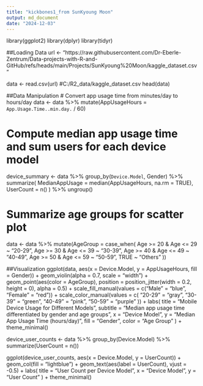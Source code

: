 ```yaml
---
title: "kickbones1_from SunKyoung Moon"
output: md_document
date: "2024-12-03"
---
```


library(ggplot2)
library(dplyr)
library(tidyr)

##Loading Data
url <- "https://raw.githubusercontent.com/Dr-Eberle-Zentrum/Data-projects-with-R-and-GitHub/refs/heads/main/Projects/SunKyoung%20Moon/kaggle_dataset.csv"

data <- read.csv(url)
#C:/R2_data/kaggle_dataset.csv
head(data)

##Data Manipulation
# Convert app usage time from minutes/day to hours/day
data <- data %>%
  mutate(AppUsageHours = `App.Usage.Time..min.day.` / 60)

# Compute median app usage time and sum users for each device model
device_summary <- data %>%
  group_by(`Device.Model`, Gender) %>%
  summarize(
    MedianAppUsage = median(AppUsageHours, na.rm = TRUE),
    UserCount = n()
  ) %>%
  ungroup()

# Summarize age groups for scatter plot
data <- data %>%
  mutate(AgeGroup = case_when(
    Age >= 20 & Age <= 29 ~ "20-29",
    Age >= 30 & Age <= 39 ~ "30-39",
    Age >= 40 & Age <= 49 ~ "40-49",
    Age >= 50 & Age <= 59 ~ "50-59",
    TRUE ~ "Others"
  ))

##Visualization
ggplot(data, aes(x = Device.Model, y = AppUsageHours, fill = Gender)) +
  geom_violin(alpha = 0.7, scale = "width") +
  geom_point(aes(color = AgeGroup), position = position_jitter(width = 0.2, height = 0), alpha = 0.5) +
  scale_fill_manual(values = c("Male" = "blue", "Female" = "red")) +
  scale_color_manual(values = c(
    "20-29" = "gray",
    "30-39" = "green",
    "40-49" = "pink",
    "50-59" = "purple"
  )) +
  labs(
    title = "Mobile Device Usage for Different Models",
    subtitle = "Median app usage time differentiated by gender and age groups",
    x = "Device Model",
    y = "Median App Usage Time (hours/day)",
    fill = "Gender",
    color = "Age Group"
  ) +
  theme_minimal()

device_user_counts <- data %>%
  group_by(Device.Model) %>%
  summarize(UserCount = n())

ggplot(device_user_counts, aes(x = Device.Model, y = UserCount)) +
  geom_col(fill = "lightblue") +
  geom_text(aes(label = UserCount), vjust = -0.5) +
  labs(
    title = "User Count per Device Model",
    x = "Device Model",
    y = "User Count"
  ) +
  theme_minimal()
  
  